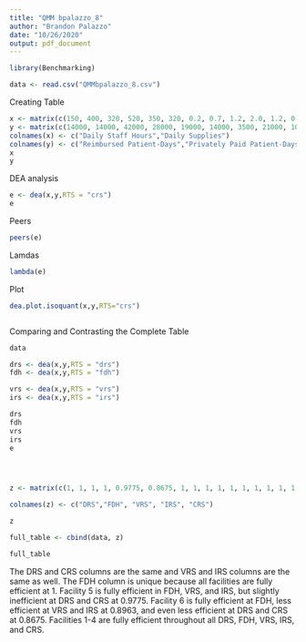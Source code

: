---
title: "QMM bpalazzo_8"
author: "Brandon Palazzo"
date: "10/26/2020"
output: pdf_document
---

```{r}
library(Benchmarking)

data <- read.csv("QMMbpalazzo_8.csv")

```


Creating Table
```{r}
x <- matrix(c(150, 400, 320, 520, 350, 320, 0.2, 0.7, 1.2, 2.0, 1.2, 0.7), ncol = 2)
y <- matrix(c(14000, 14000, 42000, 28000, 19000, 14000, 3500, 21000, 10500, 42000, 25000, 15000), ncol = 2)
colnames(x) <- c("Daily Staff Hours","Daily Supplies")
colnames(y) <- c("Reimbursed Patient-Days","Privately Paid Patient-Days")
x
y
```






DEA analysis
```{r}
e <- dea(x,y,RTS = "crs")
e

```






Peers
```{r}
peers(e)

```








Lamdas
```{r}
lambda(e)

```









Plot
```{r}

dea.plot.isoquant(x,y,RTS="crs")



```







Comparing and Contrasting the Complete Table

```{r}

data

```



```{r}

drs <- dea(x,y,RTS = "drs")
fdh <- dea(x,y,RTS = "fdh")

vrs <- dea(x,y,RTS = "vrs")
irs <- dea(x,y,RTS = "irs")

drs
fdh
vrs
irs
e




z <- matrix(c(1, 1, 1, 1, 0.9775, 0.8675, 1, 1, 1, 1, 1, 1, 1, 1, 1, 1, 1, 0.8963, 1, 1, 1, 1, 1, 0.8963, 1, 1, 1, 1, 0.9775, 0.8675 ), ncol = 5)

colnames(z) <- c("DRS","FDH", "VRS", "IRS", "CRS")

z

full_table <- cbind(data, z)

full_table

```


The DRS and CRS columns are the same and VRS and IRS columns are the same as well. The FDH column is unique because all facilities are fully efficient at 1. Facility 5 is fully efficient in FDH, VRS, and IRS, but slightly inefficient at DRS and CRS at 0.9775. Facility 6 is fully efficient at FDH, less efficient at VRS and IRS at 0.8963, and even less efficient at DRS and CRS at 0.8675. Facilities 1-4 are fully efficient throughout all DRS, FDH, VRS, IRS, and CRS.



















